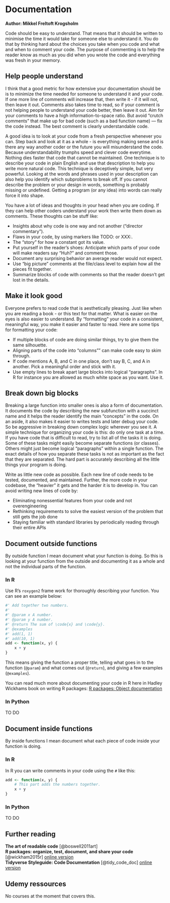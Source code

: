# Documentation

**Author: Mikkel Freltoft Krogsholm**    

Code should be easy to understand. That means that it should be written to minimise the time it would take for someone else to understand it. You do that by thinking hard about the choices you take when you code and what and when to comment your code. The purpose of commenting is to help the reader know as much as you did when you wrote the code and everything was fresh in your memory. 


## Help people understand
I think that a good metric for how extensive your documentation should be is to minimize the time needed for someone to understand it and your code. If one more line of comments will increase that, then write it - if it will not, then leave it out. Comments also takes time to read, so if your comment is not helping people to understand your code better, then leave it out. Aim for your comments to have a high information-to-space ratio. But avoid "crutch comments" that make up for bad code (such as a bad function name) — fix the code instead. The best comment is clearly understandable code.


A good idea is to look at your code from a fresh perspective whenever you can. Step back and look at it as a whole - is everything making sense and is there any way another coder or the future you will misunderstand the code. Because understandability trumphs speed and clever code everytime. Nothing dies faster that code that cannot be maintained. 
One technique is to describe your code in plain English and use that description to help you write more natural code. This technique is deceptively simple, but very powerful. Looking at the words and phrases used in your description can also help you identify which subproblems to break off. If you cannot describe the problem or your design in words, something is probably missing or undefined. Getting a program (or any idea) into words can really force it into shape.

You have a lot of ideas and thoughts in your head when you are coding. If they can help other coders understand your work then write them down as comments. These thoughts can be stuff like:

* Insights about why code is one way and not another (“director commentary”). 
* Flaws in your code, by using markers like TODO: or XXX:. 
* The "story" for how a constant got its value. 
* Put yourself in the reader’s shoes: Anticipate which parts of your code will make readers say “Huh?” and comment those. 
* Document any surprising behavior an average reader would not expect. 
* Use "big picture" comments at the file/class level to explain how all the pieces fit together. 
* Summarize blocks of code with comments so that the reader doesn’t get lost in the details.

## Make it look good
Everyone prefers to read code that is aesthetically pleasing. Just like when you are reading a book - or this text for that matter. What is easier on the eyes is also easier to understand. By "formatting" your code in a consistent, meaningful way, you make it easier and faster to read. Here are some tips for formatting your code:

* If multiple blocks of code are doing similar things, try to give them the same silhouette. 
* Aligning parts of the code into "columns"" can make code easy to skim through. 
* If code mentions A, B, and C in one place, don’t say B, C, and A in another. Pick a meaningful order and stick with it. 
* Use empty lines to break apart large blocks into logical "paragraphs". In R for instance you are allowed as much white space as you want. Use it. 

## Break down big blocks
Breaking a large function into smaller ones is also a form of documentation. It documents the code by describing the new subfunction with a succinct name and it helps the reader identify the main “concepts” in the code. On an aside, it also makes it easier to writes tests and later debug your code. So be aggressive in breaking down complex logic wherever you see it. A simple technique for organizing your code is this: do only one task at a time. If you have code that is difficult to read, try to list all of the tasks it is doing. Some of these tasks might easily become separate functions (or classes). Others might just become logical "paragraphs" within a single function. The exact details of how you separate these tasks is not as important as the fact that they are separated. The hard part is accurately describing all the little things your program is doing.

Write as little new code as possible. Each new line of code needs to be tested, documented, and maintained. Further, the more code in your codebase, the "heavier" it gets and the harder it is to develop in. You can avoid writing new lines of code by:

* Eliminating nonessential features from your code and not overengineering 
* Rethinking requirements to solve the easiest version of the problem that still gets the job done 
* Staying familiar with standard libraries by periodically reading through their entire APIs

## Document outside functions
By outside function I mean document what your function is doing. So this is looking at your function from the outside and documenting it as a whole and not the individual parts of the function.

### In R
Use R's `roxygen2` frame work for thoroughly describing your function. You can see an example below:

```R
#' Add together two numbers.
#' 
#' @param x A number.
#' @param y A number.
#' @return The sum of \code{x} and \code{y}.
#' @examples
#' add(1, 1)
#' add(10, 1)
add <- function(x, y) {
	x + y
}
```

This means giving the function a proper title, telling what goes in to the function (`@param`) and what comes out (`@return`), and giving a few examples (`@examples`).

You can read much more about documenting your code in R here in Hadley Wickhams book on writing R packages: [R packages: Object documentation](http://r-pkgs.had.co.nz/man.html)

### In Python 

TO DO


## Document inside functions
By inside functions I mean document what each piece of code inside your function is doing. 

### In R
In R you can write comments in your code using the `#` like this:

```R
add <- function(x, y) {
	# This part adds the numbers together.
  	x + y
}
```

### In Python

TO DO


## Further reading
**The art of readable code** [@boswell2011art]     
**R packages: organize, test, document, and share your code** [@wickham2015r] [online version](http://r-pkgs.had.co.nz/)    
**Tidyverse Styleguide: Code Documentation** [@tidy_code_doc] [online version](http://style.tidyverse.org/code-documentation.html)   

## Udemy ressources
No courses at the moment that covers this.
